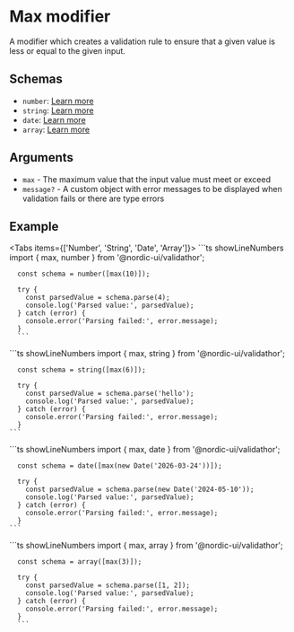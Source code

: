 # Max modifier

A modifier which creates a validation rule to ensure that a given value is less or equal to the given input.

## Schemas

- `number`: [Learn more](/schemas/number)
- `string`: [Learn more](/schemas/string)
- `date`: [Learn more](/schemas/date)
- `array`: [Learn more](/schemas/array)

## Arguments

- `max` - The maximum value that the input value must meet or exceed
- `message?` - A custom object with error messages to be displayed when validation fails or there are type errors

## Example


<Tabs items={['Number', 'String', 'Date', 'Array']}>
  <Tab>
    ```ts showLineNumbers
      import { max, number } from '@nordic-ui/validathor';

      const schema = number([max(10)]);

      try {
        const parsedValue = schema.parse(4);
        console.log('Parsed value:', parsedValue);
      } catch (error) {
        console.error('Parsing failed:', error.message);
      }
      ```
  </Tab>
  <Tab>
    ```ts showLineNumbers
      import { max, string } from '@nordic-ui/validathor';

      const schema = string([max(6)]);

      try {
        const parsedValue = schema.parse('hello');
        console.log('Parsed value:', parsedValue);
      } catch (error) {
        console.error('Parsing failed:', error.message);
      }
    ```
  </Tab>
  <Tab>
    ```ts showLineNumbers
      import { max, date } from '@nordic-ui/validathor';

      const schema = date([max(new Date('2026-03-24'))]);

      try {
        const parsedValue = schema.parse(new Date('2024-05-10'));
        console.log('Parsed value:', parsedValue);
      } catch (error) {
        console.error('Parsing failed:', error.message);
      }
    ```
  </Tab>
  <Tab>
    ```ts showLineNumbers
      import { max, array } from '@nordic-ui/validathor';

      const schema = array([max(3)]);

      try {
        const parsedValue = schema.parse([1, 2]);
        console.log('Parsed value:', parsedValue);
      } catch (error) {
        console.error('Parsing failed:', error.message);
      }
      ```
  </Tab>
</Tabs>